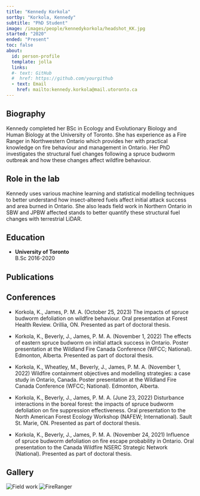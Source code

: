 ```yaml
---
title: "Kennedy Korkola"
sortby: "Korkola, Kennedy"
subtitle: "PhD Student"
image: /images/people/kennedykorkola/headshot_KK.jpg
started: "2020"
ended: "Present"
toc: false
about:
  id: person-profile
  template: jolla
  links:
  #- text: GitHub
  #  href: https://github.com/yourgithub
  - text: Email
    href: mailto:kennedy.korkola@mail.utoronto.ca
---
```


::: {#person-profile}
:::

## Biography

Kennedy completed her BSc in Ecology and Evolutionary Biology and Human Biology at the University of Toronto. She has experience as a Fire Ranger in Northwestern Ontario which provides her with practical knowledge on fire behaviour and management in Ontario. Her PhD investigates the structural fuel changes following a spruce budworm outbreak and how these changes affect wildfire behaviour.

## Role in the lab
Kennedy uses various machine learning and statistical modelling techniques to better understand how insect-altered fuels affect initial attack success and area burned in Ontario. She also leads field work in Northern Ontario in SBW and JPBW affected stands to better quantify these structural fuel changes with terrestrial LiDAR.

## Education

-   **University of Toronto**<br /> B.Sc 2016-2020

## Publications

## Conferences

-   Korkola, K., James, P. M. A. (October 25, 2023) The impacts of spruce budworm defoliation on wildfire behaviour. Oral presentation at Forest Health Review. Orillia, ON. Presented as part of doctoral thesis.

-   Korkola, K., Beverly, J., James, P. M. A. (November 1, 2022) The effects of eastern spruce budworm on initial attack success in Ontario. Poster presentation at the Wildland Fire Canada Conference (WFCC; National). Edmonton, Alberta. Presented as part of doctoral thesis.  

-   Korkola, K., Wheatley, M., Beverly, J., James, P. M. A. (November 1, 2022) Wildfire containment objectives and modelling strategies: a case study in Ontario, Canada. Poster presentation at the Wildland Fire Canada Conference (WFCC; National). Edmonton, Alberta.  

-   Korkola, K., Beverly, J., James, P. M. A. (June 23, 2022) Disturbance interactions in the boreal forest: the impacts of spruce budworm defoliation on fire suppression effectiveness. Oral presentation to the North American Forest Ecology Workshop (NAFEW; International). Sault St. Marie, ON. Presented as part of doctoral thesis. 

-   Korkola, K., Beverly, J., James, P. M. A. (November 24, 2021) Influence of spruce budworm defoliation on fire escape probability in Ontario. Oral presentation to the Canada Wildfire NSERC Strategic Network (National). Presented as part of doctoral thesis. 

## Gallery 
![Field work](/images/people/kennedykorkola/lidar_kk_field.jpg)
![FireRanger](/images/people/kennedykorkola/fire_kk_omnr.jpg)
